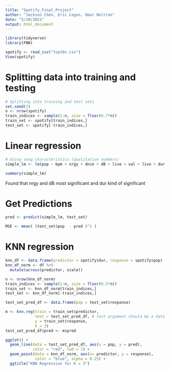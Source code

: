 ```yaml
---
title: "Spotify_Final_Project"
author: "Jackson Chen, Eric Legun, Omar Beltran"
date: "5/10/2021"
output: html_document
---
```

```r
library(tidyverse)
library(FNN)
```

```r
spotify <- read_csv("top10s.csv")
View(spotify)
```

# Splitting data into training and testing
```r
# Splitting into training and test sets
set.seed(1)
n <- nrow(spotify)
train_indices <- sample(1:n, size = floor(0.7*n))
train_set <- spotify[train_indices,]
test_set <- spotify[-train_indices,]
```

# Linear regression
```r
# Using song characteristics (qualitative numbers)
simple_lm <- lm(pop ~ bpm + nrgy + dnce + dB + live + val + live + dur + acous + spch, train_set)
```

```r
summary(simple_lm)
```
Found that nrgy and dB most significant and dur kind of significant

# Get Predictions
```r
pred <- predict(simple_lm, test_set)
```

```r
MSE <- mean( (test_set$pop  - pred )^2 )
```


# KNN regression
```r
knn_df <- data.frame(predictor = spotify$dur, response = spotify$pop)
knn_df_norm <- df %>%
  mutate(across(predictor, scale))

n <- nrow(knn_df_norm)
train_indices <- sample(1:n, size = floor(0.5*n))
train_set <- knn_df_norm[train_indices,]
test_set <- knn_df_norm[-train_indices,]

test_set_pred_df <- data.frame(pop = test_set$response)
```

```r
m <- knn.reg(train = train_set$predictor, 
             test = test_set_pred_df, # test argument should be a data frame
             y = train_set$response, 
             k = 3)
test_set_pred_df$pred <- m$pred 
```

```r
ggplot() +
  geom_line(data = test_set_pred_df, aes(x = pop, y = pred), 
            color = "red", lwd = 1) +
  geom_point(data = knn_df_norm, aes(x= predictor, y = response), 
             color = "blue", alpha = 0.25) +
  ggtitle("KNN Regression for K = 3")
```












